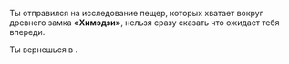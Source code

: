 
Ты отправился на исследование пещер, которых хватает вокруг древнего замка **«Химэдзи»**, нельзя сразу сказать что ожидает тебя впереди.

Ты вернешься в **<ExploreJobTimer />**.